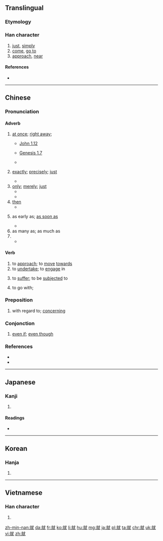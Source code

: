 ==Translingual==
{{stroke order|type=animate}}
{{stroke order|strokes=12}}
===Etymology===
{{Han compound|京|尤|t1=tall|t2=especially|ls=psc|c1=s|c2=p}}

===Han character===
{{Han char|rn=43|rad=尢|as=09|sn=12|four=0391<sub>4</sub>|canj=卜火戈大山 (YFIKU)|ids=⿰[[京]][[尤]]}}

# [[just]], [[simply]]
# [[come]], [[go to]]
# [[approach]], [[near]]

====References====
* {{Han ref|kx=0299.050|dkj=07599|dj=0594.200|hdz=10555.110|uh=5C31|ud=23601|bh=B44E|bd=46158}}

----

==Chinese==
{{zh-forms}}

===Pronunciation===
{{zh-pron
|m=jiù
|ma=y
|c=zau6
|h=pfs=chhiu
|mn=chiū
|w=3xxieu,3jjieu
|mc=y
|oc=y
|cat=adv,v
}}

====Adverb====
{{zh-adv}}

# {{context|Beginning Mandarin|lang=zh|sort=jiu4}} [[at once]]; [[right away]];
#* [http://wordproject.org/multi/bi_en_cn_py.htm John 1.12]
#*: {{zh-usex|凡 接待{dài} 他的，就是 信 他 名 的 人，他 '''就''' 賜 他們 權柄，作 神 的 兒女。|But as many as received him, to them gave he power to become the sons of God, even to them that believe on his name.|link=y}}
#* [http://wordproject.org/multi/bi_en_cn_py.htm Genesis 1.7]
#*: {{zh-usex|神 '''就''' 造出 空氣，將 空氣 以下 的 水，空氣 以上 的 水 分開 了。事 就 這樣 成 了。|And God made the firmament, and divided the waters which were under the firmament from the waters which were above the firmament: and it was so.|link=y}} 
#* {{zh-usex|我 馬上 就 來。|I'll come right away.|link=yes}}
# {{qualifier|used for emphasis}} [[exactly]]; [[precisely]]; [[just]]
#* {{zh-usex|他 就 住 在 街 對面。|He lives '''just''' across the street.|link=yes}}
# [[only]]; [[merely]]; [[just]]
#* {{zh-usex|我 就 認識 一 個 中國 人。|I '''only''' know one Chinese person.|link=yes}}
#* {{zh-usex|房間 裡 就 一 張 床，一 張 桌子。|There's only one bed and one table in the room.|link=yes}}
# [[then]]
#* {{zh-usex|我 做完 就 會 告訴 你。|I will tell you when I have finished.|link=y}}
# {{qualifier|used to express earliness}} as early as; [[as soon as]]
#* {{zh-usex|我 一大早 就 起床。|I 'm up with the sun.|link=y}}
# as many as; as much as
# {{n-g|used between two identical word to express indifference or resignation}}
#* {{zh-usex|去 就 去，反正 在 家 也 沒 事。|If you want to go, then go. Besides, there's nothing happening at home.|link=y}}

====Verb====
{{zh-verb}}

# to [[approach]]; to [[move]] [[towards]]
# to [[undertake]]; to [[engage]] in
#: {{zh-usex|就業|to get a job; employment|link=yes}}
# to [[suffer]]; to be [[subjected]] to
# {{qualifier|of food}} to go with;

===Preposition===
{{zh-prep}}

# with regard to; [[concerning]]

===Conjonction===
{{zh-con}}

# [[even if]]; [[even though]]

===References===
* {{cite web
| url = http://resources.allsetlearning.com/chinese/grammar/Expressing_indifference_with_%22jiu%22
| title =  Expressing indifference with "jiu"
| work = Chinese Grammar Wiki
| language = Mandarin/English
| accessdate = 2014-12-21}}
* {{cite web
| url = http://resources.allsetlearning.com/chinese/grammar/%22Just%22_with_%22jiu%22
| title =  "Just" with "jiu"
| work = Chinese Grammar Wiki
| language = Mandarin/English
| accessdate = 2014-12-21}}
----

==Japanese==

===Kanji===
{{ja-kanji|grade=6|rs=尢09}}

# {{defn|lang=ja|sort=尢09}}

====Readings====
* {{ja-readings|on=[[しゅう]] (shū), [[じゅ]] (ju)|kun=[[つく]] (tsuku)}}

----

==Korean==

===Hanja===
{{ko-hanja|hangeul=취|rv=chwi|mr=ch'wi}}

# {{defn|lang=ko|sort=尢09}}

----

==Vietnamese==

===Han character===
{{vi-hantu|[[tựu]]|rs=尢09}}

# {{defn|lang=vi|sort=尢09}}

[[zh-min-nan:就]]
[[da:就]]
[[fr:就]]
[[ko:就]]
[[li:就]]
[[hu:就]]
[[mg:就]]
[[ja:就]]
[[pl:就]]
[[ta:就]]
[[chr:就]]
[[uk:就]]
[[vi:就]]
[[zh:就]]